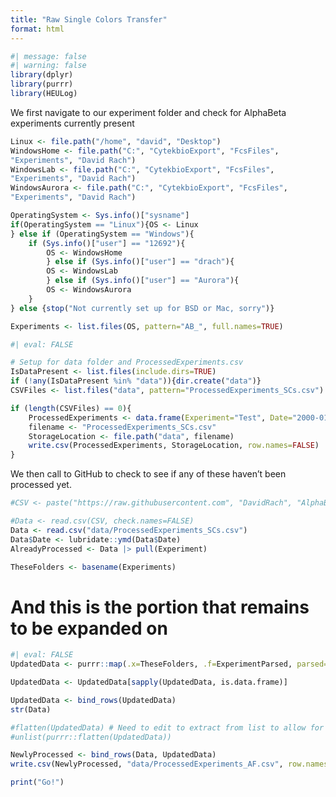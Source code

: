 ```yaml
---
title: "Raw Single Colors Transfer"
format: html
---
```


```r
#| message: false
#| warning: false
library(dplyr)
library(purrr)
library(HEULog)
```

We first navigate to our experiment folder and check for AlphaBeta experiments currently present

```r
Linux <- file.path("/home", "david", "Desktop")
WindowsHome <- file.path("C:", "CytekbioExport", "FcsFiles",
"Experiments", "David Rach")
WindowsLab <- file.path("C:", "CytekbioExport", "FcsFiles",
"Experiments", "David Rach")
WindowsAurora <- file.path("C:", "CytekbioExport", "FcsFiles",
"Experiments", "David Rach")

OperatingSystem <- Sys.info()["sysname"]
if(OperatingSystem == "Linux"){OS <- Linux
} else if (OperatingSystem == "Windows"){
    if (Sys.info()["user"] == "12692"){
        OS <- WindowsHome
        } else if (Sys.info()["user"] == "drach"){
        OS <- WindowsLab
        } else if (Sys.info()["user"] == "Aurora"){
        OS <- WindowsAurora
    }
} else {stop("Not currently set up for BSD or Mac, sorry")}

Experiments <- list.files(OS, pattern="AB_", full.names=TRUE)
```

```r
#| eval: FALSE

# Setup for data folder and ProcessedExperiments.csv
IsDataPresent <- list.files(include.dirs=TRUE)
if (!any(IsDataPresent %in% "data")){dir.create("data")}
CSVFiles <- list.files("data", pattern="ProcessedExperiments_SCs.csv")

if (length(CSVFiles) == 0){
    ProcessedExperiments <- data.frame(Experiment="Test", Date="2000-01-01")
    filename <- "ProcessedExperiments_SCs.csv"
    StorageLocation <- file.path("data", filename)
    write.csv(ProcessedExperiments, StorageLocation, row.names=FALSE)
}
```

We then call to GitHub to check to see if any of these haven't been processed yet. 

```r
#CSV <- paste("https://raw.githubusercontent.com", "DavidRach", "AlphaBeta", "main", "data", "ProcessedExperiments_SCs.csv", sep = "/") 

#Data <- read.csv(CSV, check.names=FALSE)
Data <- read.csv("data/ProcessedExperiments_SCs.csv")
Data$Date <- lubridate::ymd(Data$Date)
AlreadyProcessed <- Data |> pull(Experiment)

TheseFolders <- basename(Experiments)
```


# And this is the portion that remains to be expanded on

```r
#| eval: FALSE
UpdatedData <- purrr::map(.x=TheseFolders, .f=ExperimentParsed, parsed=AlreadyProcessed, parentFolder=OS, Type="Raw", Samples="unstained")

UpdatedData <- UpdatedData[sapply(UpdatedData, is.data.frame)]

UpdatedData <- bind_rows(UpdatedData)
str(Data)

#flatten(UpdatedData) # Need to edit to extract from list to allow for updating
#unlist(purrr::flatten(UpdatedData))

NewlyProcessed <- bind_rows(Data, UpdatedData)
write.csv(NewlyProcessed, "data/ProcessedExperiments_AF.csv", row.names=FALSE)
```

```r
print("Go!")
```